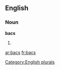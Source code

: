 
==English==

===Noun===
'''bacs'''

# {{plural of|[[bac]]}}

[[Category:English plurals]]

[[ar:bacs]]
[[fr:bacs]]